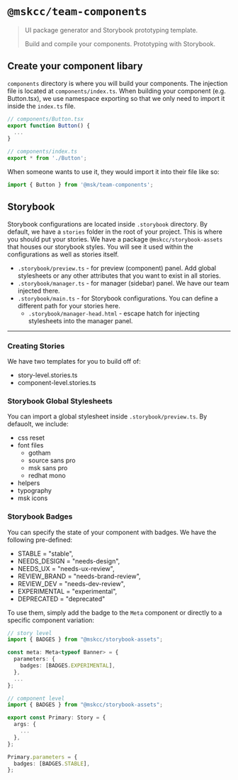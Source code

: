 
<Meta title='Introduction' />

# `@mskcc/team-components`

> UI package generator and Storybook prototyping template.
>
> Build and compile your components. Prototyping with Storybook.

## Create your component libary

`components` directory is where you will build your components. The injection
file is located at `components/index.ts`. When building your component (e.g.
Button.tsx), we use namespace exporting so that we only need to import it inside
the `index.ts` file.

```typescript
// components/Button.tsx
export function Button() {
  ...
}

// components/index.ts
export * from './Button';
```

When someone wants to use it, they would import it into their file like so:

```typescript
import { Button } from '@msk/team-components';
```

## Storybook

Storybook configurations are located inside `.storybook` directory. By default,
we have a `stories` folder in the root of your project. This is where you should
put your stories. We have a package `@mskcc/storybook-assets` that houses our
storybook styles. You will see it used within the configurations as well as
stories itself.

- `.storybook/preview.ts` - for preview (component) panel. Add global
  stylesheets or any other attributes that you want to exist in all stories.
- `.storybook/manager.ts` - for manager (sidebar) panel. We have our team
  injected there.
- `.storybook/main.ts` - for Storybook configurations. You can define a
  different path for your stories here.
  - `.storybook/manager-head.html` - escape hatch for injecting stylesheets into
    the manager panel.

---

### Creating Stories

We have two templates for you to build off of:

- story-level.stories.ts
- component-level.stories.ts

### Storybook Global Stylesheets

You can import a global stylesheet inside `.storybook/preview.ts`. By defauolt,
we include:

- css reset
- font files
  - gotham
  - source sans pro
  - msk sans pro
  - redhat mono
- helpers
- typography
- msk icons

### Storybook Badges

You can specify the state of your component with badges. We have the following
pre-defined:

- STABLE = "stable",
- NEEDS_DESIGN = "needs-design",
- NEEDS_UX = "needs-ux-review",
- REVIEW_BRAND = "needs-brand-review",
- REVIEW_DEV = "needs-dev-review",
- EXPERIMENTAL = "experimental",
- DEPRECATED = "deprecated"

To use them, simply add the badge to the `Meta` component or directly to a
specific component variation:

```typescript
// story level
import { BADGES } from "@mskcc/storybook-assets";

const meta: Meta<typeof Banner> = {
  parameters: {
    badges: [BADGES.EXPERIMENTAL],
  },
  ...
};
```

```typescript
// component level
import { BADGES } from "@mskcc/storybook-assets";

export const Primary: Story = {
  args: {
    ...
  },
};

Primary.parameters = {
  badges: [BADGES.STABLE],
};
```

